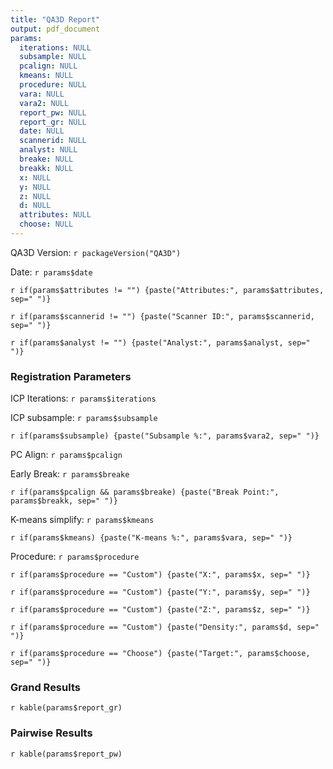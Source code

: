 ```yaml
---
title: "QA3D Report"
output: pdf_document
params:
  iterations: NULL
  subsample: NULL
  pcalign: NULL
  kmeans: NULL
  procedure: NULL
  vara: NULL
  vara2: NULL
  report_pw: NULL
  report_gr: NULL
  date: NULL
  scannerid: NULL
  analyst: NULL
  breake: NULL
  breakk: NULL
  x: NULL
  y: NULL
  z: NULL
  d: NULL
  attributes: NULL
  choose: NULL
---
```

QA3D Version: `r packageVersion("QA3D")`

Date: `r params$date`

`r if(params$attributes != "") {paste("Attributes:", params$attributes, sep=" ")}`

`r if(params$scannerid != "") {paste("Scanner ID:", params$scannerid, sep=" ")}`

`r if(params$analyst != "") {paste("Analyst:", params$analyst, sep=" ")}`

### Registration Parameters
ICP Iterations: `r params$iterations`

ICP subsample: `r params$subsample`

`r if(params$subsample) {paste("Subsample %:", params$vara2, sep=" ")}`

PC Align: `r params$pcalign`

Early Break: `r params$breake`

`r if(params$pcalign && params$breake) {paste("Break Point:", params$breakk, sep=" ")}`

K-means simplify: `r params$kmeans`

`r if(params$kmeans) {paste("K-means %:", params$vara, sep=" ")}`

Procedure: `r params$procedure`

`r if(params$procedure == "Custom") {paste("X:", params$x, sep=" ")}`

`r if(params$procedure == "Custom") {paste("Y:", params$y, sep=" ")}`

`r if(params$procedure == "Custom") {paste("Z:", params$z, sep=" ")}`

`r if(params$procedure == "Custom") {paste("Density:", params$d, sep=" ")}`

`r if(params$procedure == "Choose") {paste("Target:", params$choose, sep=" ")}`

### Grand Results
`r kable(params$report_gr)`


### Pairwise Results
`r kable(params$report_pw)`